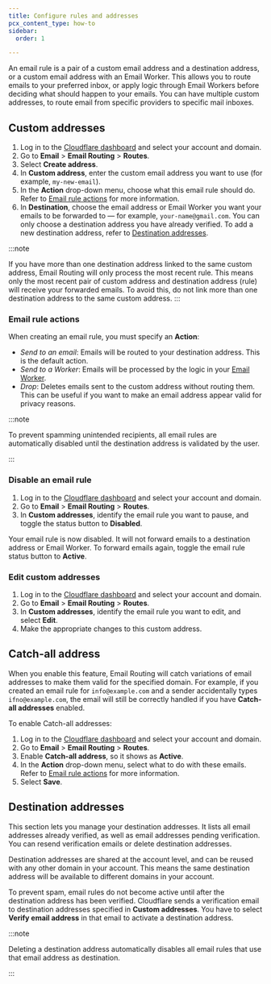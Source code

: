 ```yaml
---
title: Configure rules and addresses
pcx_content_type: how-to
sidebar:
  order: 1

---
```


An email rule is a pair of a custom email address and a destination address, or a custom email address with an Email Worker. This allows you to route emails to your preferred inbox, or apply logic through Email Workers before deciding what should happen to your emails. You can have multiple custom addresses, to route email from specific providers to specific mail inboxes.

## Custom addresses

1. Log in to the [Cloudflare dashboard](https://dash.cloudflare.com/) and select your account and domain.
2. Go to **Email** > **Email Routing** > **Routes**.
3. Select **Create address**.
4. In **Custom address**, enter the custom email address you want to use (for example, `my-new-email`).
5. In the **Action** drop-down menu, choose what this email rule should do. Refer to [Email rule actions](#email-rule-actions) for more information.
6. In **Destination**, choose the email address or Email Worker you want your emails to be forwarded to — for example, `your-name@gmail.com`. You can only choose a destination address you have already verified. To add a new destination address, refer to [Destination addresses](#destination-addresses).

:::note

If you have more than one destination address linked to the same custom address, Email Routing will only process the most recent rule. This means only the most recent pair of custom address and destination address (rule) will receive your forwarded emails. To avoid this, do not link more than one destination address to the same custom address. 
:::

### Email rule actions

When creating an email rule, you must specify an **Action**:

* *Send to an email*: Emails will be routed to your destination address. This is the default action.
* *Send to a Worker*: Emails will be processed by the logic in your [Email Worker](/email-routing/email-workers).
* *Drop*: Deletes emails sent to the custom address without routing them. This can be useful if you want to make an email address appear valid for privacy reasons.

:::note


To prevent spamming unintended recipients, all email rules are automatically disabled until the destination address is validated by the user.


:::

### Disable an email rule

1. Log in to the [Cloudflare dashboard](https://dash.cloudflare.com/) and select your account and domain.
2. Go to **Email** > **Email Routing** > **Routes**.
3. In **Custom addresses**, identify the email rule you want to pause, and toggle the status button to **Disabled**.

Your email rule is now disabled. It will not forward emails to a destination address or Email Worker. To forward emails again, toggle the email rule status button to **Active**.

### Edit custom addresses

1. Log in to the [Cloudflare dashboard](https://dash.cloudflare.com/) and select your account and domain.
2. Go to **Email** > **Email Routing** > **Routes**.
3. In **Custom addresses**, identify the email rule you want to edit, and select **Edit**.
4. Make the appropriate changes to this custom address.

## Catch-all address

When you enable this feature, Email Routing will catch variations of email addresses to make them valid for the specified domain. For example, if you created an email rule for `info@example.com` and a sender accidentally types `ifno@example.com`, the email will still be correctly handled if you have **Catch-all addresses** enabled.

To enable Catch-all addresses:

1. Log in to the [Cloudflare dashboard](https://dash.cloudflare.com/) and select your account and domain.
2. Go to **Email** > **Email Routing** > **Routes**.
3. Enable **Catch-all address**, so it shows as **Active**.
4. In the **Action** drop-down menu, select what to do with these emails. Refer to [Email rule actions](#email-rule-actions) for more information.
5. Select **Save**.

## Destination addresses

This section lets you manage your destination addresses. It lists all email addresses already verified, as well as email addresses pending verification. You can resend verification emails or delete destination addresses.

Destination addresses are shared at the account level, and can be reused with any other domain in your account. This means the same destination address will be available to different domains in your account.

To prevent spam, email rules do not become active until after the destination address has been verified. Cloudflare sends a verification email to destination addresses specified in **Custom addresses**. You have to select **Verify email address** in that email to activate a destination address.

:::note


Deleting a destination address automatically disables all email rules that use that email address as destination.


:::
